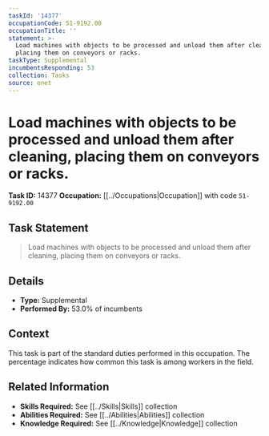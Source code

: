 ```yaml
---
taskId: '14377'
occupationCode: 51-9192.00
occupationTitle: ''
statement: >-
  Load machines with objects to be processed and unload them after cleaning,
  placing them on conveyors or racks.
taskType: Supplemental
incumbentsResponding: 53
collection: Tasks
source: onet
---
```

# Load machines with objects to be processed and unload them after cleaning, placing them on conveyors or racks.

**Task ID:** 14377
**Occupation:** [[../Occupations|Occupation]] with code `51-9192.00`

## Task Statement

> Load machines with objects to be processed and unload them after cleaning, placing them on conveyors or racks.

## Details

- **Type:** Supplemental
- **Performed By:** 53.0% of incumbents

## Context

This task is part of the standard duties performed in this occupation. The percentage indicates how common this task is among workers in the field.

## Related Information

- **Skills Required:** See [[../Skills|Skills]] collection
- **Abilities Required:** See [[../Abilities|Abilities]] collection
- **Knowledge Required:** See [[../Knowledge|Knowledge]] collection
